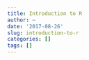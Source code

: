 ```yaml
---
title: Introduction to R
author: ~
date: '2017-08-26'
slug: introduction-to-r
categories: []
tags: []
---
```


